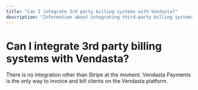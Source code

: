 ```yaml
---
title: "Can I integrate 3rd party billing systems with Vendasta?"
description: "Information about integrating third-party billing systems with Vendasta"
---
```


# Can I integrate 3rd party billing systems with Vendasta?

There is no integration other than Stripe at the moment. Vendasta Payments is the only way to invoice and bill clients on the Vendasta platform.
